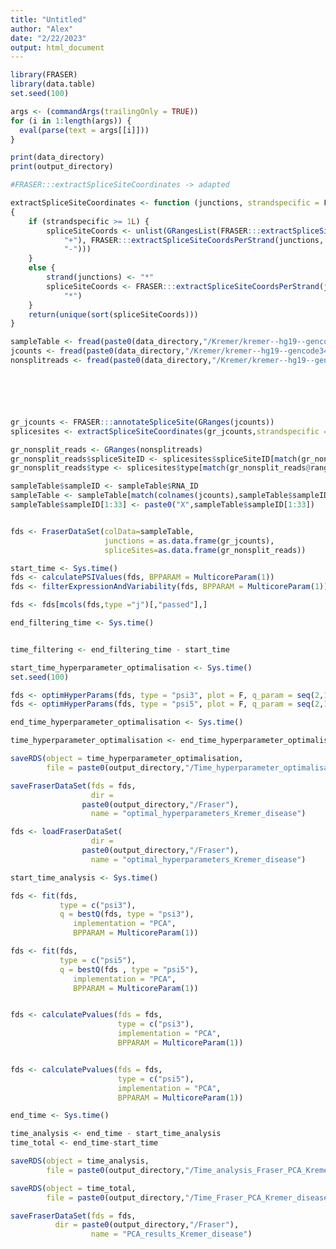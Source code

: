 ```yaml
---
title: "Untitled"
author: "Alex"
date: "2/22/2023"
output: html_document
---
```


```r
library(FRASER)
library(data.table)
set.seed(100)
```


```r
args <- (commandArgs(trailingOnly = TRUE))
for (i in 1:length(args)) {
  eval(parse(text = args[[i]]))
}

```

```r
print(data_directory)
print(output_directory)


```

```r
#FRASER:::extractSpliceSiteCoordinates -> adapted

extractSpliceSiteCoordinates <- function (junctions, strandspecific = F)
{
    if (strandspecific >= 1L) {
        spliceSiteCoords <- unlist(GRangesList(FRASER:::extractSpliceSiteCoordsPerStrand(junctions,
            "+"), FRASER:::extractSpliceSiteCoordsPerStrand(junctions,
            "-")))
    }
    else {
        strand(junctions) <- "*"
        spliceSiteCoords <- FRASER:::extractSpliceSiteCoordsPerStrand(junctions,
            "*")
    }
    return(unique(sort(spliceSiteCoords)))
}
```

```r
sampleTable <- fread(paste0(data_directory,"/Kremer/kremer--hg19--gencode34/sampleAnnotation.tsv"))
jcounts <- fread(paste0(data_directory,"/Kremer/kremer--hg19--gencode34/k_j_counts.tsv.gz"))
nonsplitreads <- fread(paste0(data_directory,"/Kremer/kremer--hg19--gencode34/k_theta_counts.tsv.gz"))






gr_jcounts <- FRASER:::annotateSpliceSite(GRanges(jcounts))
splicesites <- extractSpliceSiteCoordinates(gr_jcounts,strandspecific = F)

gr_nonsplit_reads <- GRanges(nonsplitreads)
gr_nonsplit_reads$spliceSiteID <- splicesites$spliceSiteID[match(gr_nonsplit_reads@ranges,splicesites@ranges, nomatch = 0)]
gr_nonsplit_reads$type <- splicesites$type[match(gr_nonsplit_reads@ranges,splicesites@ranges, nomatch = 0)]

sampleTable$sampleID <- sampleTable$RNA_ID
sampleTable <- sampleTable[match(colnames(jcounts),sampleTable$sampleID, nomatch = 0)]
sampleTable$sampleID[1:33] <- paste0("X",sampleTable$sampleID[1:33])


fds <- FraserDataSet(colData=sampleTable,
                     junctions = as.data.frame(gr_jcounts),
                     spliceSites=as.data.frame(gr_nonsplit_reads))
```


```r
start_time <- Sys.time()
fds <- calculatePSIValues(fds, BPPARAM = MulticoreParam(1))
fds <- filterExpressionAndVariability(fds, BPPARAM = MulticoreParam(1))

fds <- fds[mcols(fds,type ="j")[,"passed"],]

end_filtering_time <- Sys.time()


time_filtering <- end_filtering_time - start_time
```


```r
start_time_hyperparameter_optimalisation <- Sys.time()
set.seed(100)

fds <- optimHyperParams(fds, type = "psi3", plot = F, q_param = seq(2,11,1), BPPARAM = MulticoreParam(1))
fds <- optimHyperParams(fds, type = "psi5", plot = F, q_param = seq(2,11,1), BPPARAM = MulticoreParam(1))

end_time_hyperparameter_optimalisation <- Sys.time()

time_hyperparameter_optimalisation <- end_time_hyperparameter_optimalisation - start_time_hyperparameter_optimalisation

saveRDS(object = time_hyperparameter_optimalisation,
        file = paste0(output_directory,"/Time_hyperparameter_optimalisation_Fraser_PCA_Kremer_disease.RDS"))

saveFraserDataSet(fds = fds,
                  dir =
                paste0(output_directory,"/Fraser"),
                  name = "optimal_hyperparameters_Kremer_disease")

```




```r
fds <- loadFraserDataSet(
                  dir =
                paste0(output_directory,"/Fraser"),
                  name = "optimal_hyperparameters_Kremer_disease")

start_time_analysis <- Sys.time()

fds <- fit(fds,
           type = c("psi3"),
           q = bestQ(fds, type = "psi3"),
              implementation = "PCA",
              BPPARAM = MulticoreParam(1))

fds <- fit(fds,
           type = c("psi5"),
           q = bestQ(fds , type = "psi5"),
              implementation = "PCA",
              BPPARAM = MulticoreParam(1))


fds <- calculatePvalues(fds = fds,
                        type = c("psi3"),
                        implementation = "PCA",
                        BPPARAM = MulticoreParam(1))


fds <- calculatePvalues(fds = fds,
                        type = c("psi5"),
                        implementation = "PCA",
                        BPPARAM = MulticoreParam(1))

end_time <- Sys.time()

time_analysis <- end_time - start_time_analysis
time_total <- end_time-start_time

saveRDS(object = time_analysis, 
        file = paste0(output_directory,"/Time_analysis_Fraser_PCA_Kremer_disease.RDS"))

saveRDS(object = time_total,
        file = paste0(output_directory,"/Time_Fraser_PCA_Kremer_disease_total.RDS"))

saveFraserDataSet(fds = fds, 
          dir = paste0(output_directory,"/Fraser"),
                  name = "PCA_results_Kremer_disease")
```
